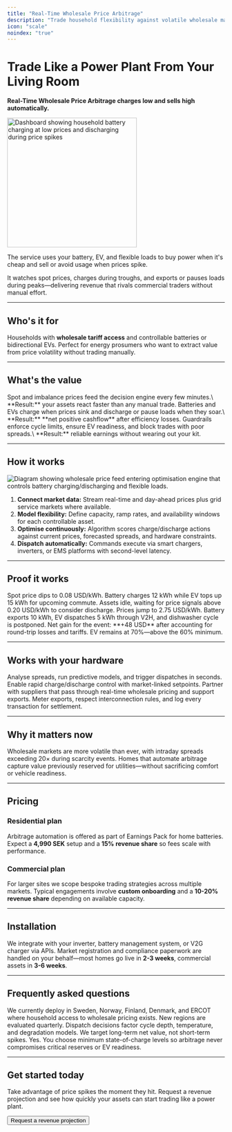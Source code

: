 ```yaml
---
title: "Real-Time Wholesale Price Arbitrage"
description: "Trade household flexibility against volatile wholesale markets to buy low, sell high."
icon: "scale"
noindex: "true"
---
```


# Trade Like a Power Plant From Your Living Room

**Real-Time Wholesale Price Arbitrage charges low and sells high automatically.**

<img
  src="/images/hero-light.png"
  alt="Dashboard showing household battery charging at low prices and discharging during price spikes"
  noZoom={true}
  height="300"
  className="rounded-xl"
/>

The service uses your battery, EV, and flexible loads to buy power when it's cheap and sell or avoid usage when prices spike.

It watches spot prices, charges during troughs, and exports or pauses loads during peaks—delivering revenue that rivals commercial traders without manual effort.

---

## Who's it for

Households with **wholesale tariff access** and controllable batteries or bidirectional EVs. Perfect for energy prosumers who want to extract value from price volatility without trading manually.

---

## What's the value

<CardGroup cols={1}>
  <Card title="See every price move" icon="chart-line">
    Spot and imbalance prices feed the decision engine every few minutes.\
    **Result:** your assets react faster than any manual trade.
  </Card>
  <Card title="Buy low, sell high on autopilot" icon="arrow-up-right">
    Batteries and EVs charge when prices sink and discharge or pause loads when they soar.\
    **Result:** **net positive cashflow** after efficiency losses.
  </Card>
  <Card title="Protect hardware and routines" icon="shield-check">
    Guardrails enforce cycle limits, ensure EV readiness, and block trades with poor spreads.\
    **Result:** reliable earnings without wearing out your kit.
  </Card>
</CardGroup>

---

## How it works

![Diagram showing wholesale price feed entering optimisation engine that controls battery charging/discharging and flexible loads.](/images/hero-dark.png)

1. **Connect market data:** Stream real-time and day-ahead prices plus grid service markets where available.
2. **Model flexibility:** Define capacity, ramp rates, and availability windows for each controllable asset.
3. **Optimise continuously:** Algorithm scores charge/discharge actions against current prices, forecasted spreads, and hardware constraints.
4. **Dispatch automatically:** Commands execute via smart chargers, inverters, or EMS platforms with second-level latency.

---

## Proof it works

<Steps>
  <Step title="01:00 - Price trough">
    Spot price dips to 0.08 USD/kWh. Battery charges 12 kWh while EV tops up 15 kWh for upcoming commute.
  </Step>
  <Step title="09:00 - Market calm">
    Assets idle, waiting for price signals above 0.20 USD/kWh to consider discharge.
  </Step>
  <Step title="17:30 - Scarcity alert">
    Prices jump to 2.75 USD/kWh. Battery exports 10 kWh, EV dispatches 5 kWh through V2H, and dishwasher cycle is postponed.
  </Step>
  <Step title="18:15 - Profit locked">
    Net gain for the event: **+48 USD** after accounting for round-trip losses and tariffs. EV remains at 70%—above the 60% minimum.
  </Step>
</Steps>

---

## Works with your hardware

<CardGroup cols={2}>
  <Card title="AI Optimisation Platform" icon="brain">
    Analyse spreads, run predictive models, and trigger dispatches in seconds.
  </Card>
  <Card title="Smart EV/Battery Chargers" icon="battery-charging">
    Enable rapid charge/discharge control with market-linked setpoints.
  </Card>
  <Card title="Wholesale Tariff Access" icon="globe">
    Partner with suppliers that pass through real-time wholesale pricing and support exports.
  </Card>
  <Card title="Telemetry & Compliance" icon="shield">
    Meter exports, respect interconnection rules, and log every transaction for settlement.
  </Card>
</CardGroup>

---

## Why it matters now

Wholesale markets are more volatile than ever, with intraday spreads exceeding 20× during scarcity events. Homes that automate arbitrage capture value previously reserved for utilities—without sacrificing comfort or vehicle readiness.

---

## Pricing

### Residential plan

Arbitrage automation is offered as part of Earnings Pack for home batteries. Expect a **4,990 SEK** setup and a **15% revenue share** so fees scale with performance.

### Commercial plan

For larger sites we scope bespoke trading strategies across multiple markets. Typical engagements involve **custom onboarding** and a **10-20% revenue share** depending on available capacity.

---

## Installation

We integrate with your inverter, battery management system, or V2G charger via APIs. Market registration and compliance paperwork are handled on your behalf—most homes go live in **2-3 weeks**, commercial assets in **3-6 weeks**.

---

## Frequently asked questions

<AccordionGroup>
  <Accordion title="What markets do you support?">
    We currently deploy in Sweden, Norway, Finland, Denmark, and ERCOT where household access to wholesale pricing exists. New regions are evaluated quarterly.
  </Accordion>
  <Accordion title="How do you protect battery health?">
    Dispatch decisions factor cycle depth, temperature, and degradation models. We target long-term net value, not short-term spikes.
  </Accordion>
  <Accordion title="Can I reserve capacity for backup?">
    Yes. You choose minimum state-of-charge levels so arbitrage never compromises critical reserves or EV readiness.
  </Accordion>
</AccordionGroup>

---

## Get started today

Take advantage of price spikes the moment they hit. Request a revenue projection and see how quickly your assets can start trading like a power plant.

<Button href="/get-started" variant="primary" className="mt-4">
  Request a revenue projection
</Button>
